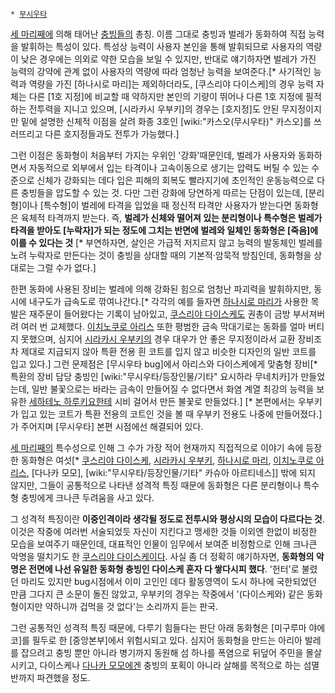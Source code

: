  * [[무시우타]]

[[세 마리째]]에 의해 태어난 [[충빙]]들의 총칭. 이름 그대로 충빙과 벌레가 동화하여 직접 능력을 발휘하는 특성이 있다. 특성상 능력이 사용자 본인을 통해 발휘되므로 사용자의 역량이 낮은 경우에는 의외로 약한 모습을 보일 수 있지만, 반대로 얘기하자면 벌레가 가진 능력의 강약에 관계 없이 사용자의 역량에 따라 엄청난 능력을 보여준다.[* 사기적인 능력과 역량을 가진 [하나시로 마리]는 제외하더라도, [쿠스리야 다이스케]의 경우 능력 자체는 다른 [1호 지정]에 비교할 때 약하지만 본인의 기량이 뛰어나 다른 1호 지정에 필적하는 전투력을 지니고 있으며, [시라카시 우부키]의 경우는 [호지정]도 안된 무지정이지만 밑에 설명한 신체적 이점을 살려 화종 3호인 [wiki:"카스오(무시우타)" 카스오]를 쓰러뜨리고 다른 호지정들과도 전투가 가능했다.]

그런 이점은 동화형이 처음부터 가지는 우위인 '강화'때문인데, 벌레가 사용자와 동화하면서 자동적으로 외부에서 입는 타격이나 고속이동으로 생기는 압력도 버틸 수 있는 수준으로 신체가 강화되는 데다 입은 피해의 회복도 빨라지기에 초인적인 운동능력으로 다른 충빙들을 압도할 수 있는 것. 다만 그런 강화에 당연하게 따르는 단점이 있는데, [분리형]이나 [특수형]이 벌레에 타격을 입었을 때 정신적 타격만 사용자가 받는다면 동화형은 육체적 타격까지 받는다. 즉, '''벌레가 신체와 떨어져 있는 분리형이나 특수형은 벌레가 타격을 받아도 [누락자]가 되는 정도에 그치는 반면에 벌레와 일체인 동화형은 [죽음]에 이를 수 있다는 것''' [* 부연하자면, 살인은 가급적 저지르지 않고 능력의 발동체인 벌레를 노려 누락자로 만든다는 것이 충빙을 상대할 때의 기본적·암묵적 방침인데, 동화형을 상대로는 그럴 수가 없다.]

한편 동화에 사용된 장비는 벌레에 의해 강화된 힘으로 엄청난 파괴력을 발휘하지만, 동시에 내구도가 급속도로 깎여나간다.[* 각각의 예를 들자면 [[하나시로 마리]]가 사용한 목발은 재주문이 들어왔다는 기록이 남아있고, [[쿠스리야 다이스케]]도 권총이 금방 부서져버려 여러 번 교체했다. [[이치노쿠로 아리스]] 또한 평범한 금속 막대기로는 동화를 얼마 버티지 못했으며, 심지어 [[시라카시 우부키]]의 경우 대우가 안 좋은 무지정이라서 교환 장비조차 제대로 지급되지 않아 특환 전용 흰 코트를 입지 않고 비슷한 디자인의 일반 코트를 입고 있다.] 그런 문제점은 [무시우타 bug]에서 아리스와 다이스케에게 맞춤형 장비[* 특환의 장비 담당 충빙인 [wiki:"무시우타/등장인물/기타" 요시하라 무네치카]가 만들었는데, 일반 불꽃으로는 바라는 금속이 만들어질 수 없다면서 화염 계열 최강의 능력을 보유한 [[세하테노 하루키요]]한테 시비 걸어서 만든 불꽃로 만들었다.] [* 본편에서는 우부키가 입고 있는 코트가 특환 전용의 코트인 것을 볼 때 우부키 전용도 나중에 만들어졌다.]가 주어지며 [무시우타] 본편 시점에선 해결되어 있다. 

[[세 마리째]]의 특수성으로 인해 그 수가 가장 적어 현재까지 직접적으로 이야기 속에 등장한 동화형은 여섯[* [[쿠스리야 다이스케]], [[시라카시 우부키]], [[하나시로 마리]], [[이치노쿠로 아리스]], [다나카 모모], [wiki:"무시우타/등장인물/기타" 카슈아 아르티네스]] 밖에 되지 않지만, 그들이 공통적으로 나타낸 성격적 특징 때문에 동화형은 다른 분리형이나 특수형 충빙에게 크나큰 두려움을 사고 있다. 

그 성격적 특징이란 '''이중인격이라 생각될 정도로 전투시와 평상시의 모습이 다르다는 것'''. 이것은 작중에 여러번 서술되었듯 자신이 지킨다고 맹세한 것들 이외엔 한없이 비정한 모습을 보여주기 때문인데, 대표적인 인물이 임무에서 보여준 비정함으로 인해 크나큰 악명을 떨치기도 한 [[쿠스리야 다이스케]]이다. 
사실 좀 더 정확히 얘기하자면, '''동화형의 악명은 전면에 나선 유일한 동화형 충빙인 다이스케 혼자 다 쌓다시피 했다'''. '헌터'로 불렸던 마리도 있지만 bug시점에서 이미 고인인 데다 활동영역이 도시 하나에 국한되었던 만큼 그다지 큰 소문이 돌진 않았고, 우부키의 경우는 작중에서 '(다이스케와) 같은 동화형이지만 약하니까 겁먹을 것 없다'는 소리까지 듣는 판국.

그런 공통적인 성격적 특징 때문에, 다루기 힘들다는 판단 아래 동화형은 [미구루마 야에코]를 필두로 한 [중앙본부]에서 위험시되고 있다. 심지어 동화형을 만드는 아리아 발레를 잡으려고 충빙 뿐만 아니라 병기까지 동원해 섬 하나를 폭염으로 뒤덮어 주민을 몰살시키고, 다이스케나 [[다나카 모모]]에겐 충빙의 포획이 아니라 살해를 목적으로 하는 섬멸반까지 파견했을 정도.    

